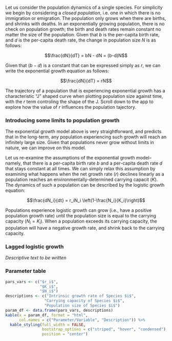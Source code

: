 Let us consider the population dynamics of a single species. For simplicity we begin by considering a *closed population*, i.e. one in which there is no immigration or emigration. The population only grows when there are births, and shrinks with deaths. In an exponentially growing population, there is no check on population growth; the birth and death rates remain constant no matter the size of the population. Given that $b$ is the per-capita birth rate, and $d$ is the per-capita death rate, the change in population size $N$ is as follows:

$$\frac{dN}{dT} = bN - dN = (b-d)N$$

Given that $(b-d)$ is a constant that can be expressed simply as $r$, we can write the exponential growth equation as follows:

$$\frac{dN}{dT} = rN$$

The trajectory of a population that is experiencing exponential growth has a characteristic "J" shaped curve when plotting population size against time, with the $r$ term controling the shape of the J. Scroll down to the app to explore how the value of $r$ influences the population tajectory.

### Introducing some limits to population growth
The exponential growth model above is very straightforward, and predicts that in the long-term, any population experiencing such growth will reach an infinitely large size. Given that populations never grow without limits in nature, we can improve on this model. 

Let us re-examine the assumptions of the exponential growth model-- namely, that there is a per-capita birth rate $b$ and a per-capita death rate $d$ that stays constant at all times. We can simply relax this assumption by examining what happens when the net growth rate ($r$) declines linearly as a population reaches an environmentally-determined carrying capacit ($K$). The dynamics of such a population can be described by the logistic growth equation: 

$$\frac{dN_i}{dt} = r_iN_i \left(1-\frac{N_i}{K_i}\right)$$

Populations experience logistic growth can grow (i.e., have a positive population growth rate) until the population size is equal to the carrying capacity ($N_i = K_i$). When a population exceeds its carrying capacity, the population will have a negative growth rate, and shrink back to the carrying capacity. 

### Lagged logistic growth 

*Descriptive text to be written*

### Parameter table
```r
pars_vars <- c("$r_i$", 
               "$K_i$", 
               "$N_i$")
descriptions <- c("Intrinsic growth rate of Species $i$",
                 "Carrying capacity of Species $i$",
                 "Population size of Species $i$")
param_df <- data.frame(pars_vars, descriptions)
kable(x = param_df, format = "html", 
      col.names = c("Parameter/Variable", "Description")) %>%
  kable_styling(full_width = FALSE, 
                bootstrap_options = c("striped", "hover", "condensed"),
                position = "center")
```

